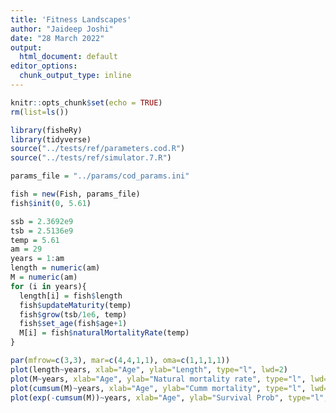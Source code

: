 ```yaml
---
title: 'Fitness Landscapes'
author: "Jaideep Joshi"
date: "28 March 2022"
output:
  html_document: default
editor_options:
  chunk_output_type: inline
---
```


```r
knitr::opts_chunk$set(echo = TRUE)
rm(list=ls())
```

```r
library(fisheRy)
library(tidyverse)
source("../tests/ref/parameters.cod.R")
source("../tests/ref/simulator.7.R")
```

```r
params_file = "../params/cod_params.ini"
```

```r
fish = new(Fish, params_file)
fish$init(0, 5.61)

ssb = 2.3692e9
tsb = 2.5136e9
temp = 5.61
am = 29
years = 1:am
length = numeric(am)
M = numeric(am)
for (i in years){
  length[i] = fish$length
  fish$updateMaturity(temp)
  fish$grow(tsb/1e6, temp)
  fish$set_age(fish$age+1)
  M[i] = fish$naturalMortalityRate(temp)
}

par(mfrow=c(3,3), mar=c(4,4,1,1), oma=c(1,1,1,1))
plot(length~years, xlab="Age", ylab="Length", type="l", lwd=2)
plot(M~years, xlab="Age", ylab="Natural mortality rate", type="l", lwd=2)
plot(cumsum(M)~years, xlab="Age", ylab="Cumm mortality", type="l", lwd=2)
plot(exp(-cumsum(M))~years, xlab="Age", ylab="Survival Prob", type="l", lwd=2)

```





